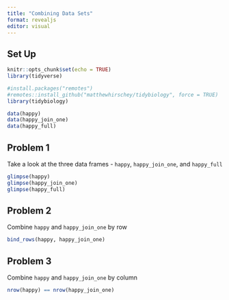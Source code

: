 ```yaml
---
title: "Combining Data Sets"
format: revealjs
editor: visual
---
```


## Set Up

```r
knitr::opts_chunk$set(echo = TRUE)
library(tidyverse)
```

```r
#install.packages("remotes")
#remotes::install_github("matthewhirschey/tidybiology", force = TRUE)
library(tidybiology)

data(happy)
data(happy_join_one)
data(happy_full)
```

## Problem 1

Take a look at the three data frames - `happy`, `happy_join_one`, and `happy_full`

```r
glimpse(happy)
glimpse(happy_join_one)
glimpse(happy_full)
```

## Problem 2

Combine `happy` and `happy_join_one` by row

```r
bind_rows(happy, happy_join_one)
```

## Problem 3

Combine `happy` and `happy_join_one` by column

```r
nrow(happy) == nrow(happy_join_one)
```
